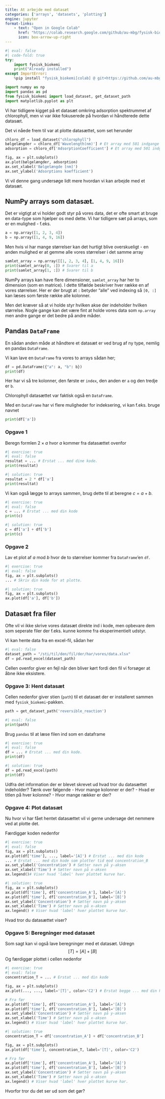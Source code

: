 ```yaml
---
title: At arbejde med datasæt
categories: ['arrays', 'datasets', 'plotting']
engine: jupyter
format-links:
    - text: "Open in Google Colab"
      href: "https://colab.research.google.com/github/au-mbg/fysisk-biokemi/blob/built-notebooks/built_notebooks/student/notebook_5.ipynb"
      icon: box-arrow-up-right
---
```


``` python
#| eval: false
#| code-fold: true
try:
    import fysisk_biokemi
    print("Already installed")
except ImportError:
    %pip install "fysisk_biokemi[colab] @ git+https://github.com/au-mbg/fysisk-biokemi.git"
```

```python
import numpy as np
import pandas as pd
from fysisk_biokemi import load_dataset, get_dataset_path
import matplotlib.pyplot as plt
```

Vi har tidligere kigget på et datasæt omkring adsorption spektrummet af chlorophyll, 
men vi var ikke fokuserede på hvordan vi håndterede dette datasæt. 

Det vi nåede frem til var at plotte datasættet, som set herunder

```python
chloro_df = load_dataset("chlorophyll")
bølgelængder = chloro_df['Wavelength(nm)'] # Et array med 501 indgange
adsorption = chloro_df['AdsorptionCoefficient'] # Et array med 501 indgange

fig, ax = plt.subplots()
ax.plot(bølgelængder, adsorption)
ax.set_xlabel('Bølgelængde [nm]')
ax.set_ylabel('Adsorptions koefficient')
```

Vi vil denne gang undersøge lidt mere hvordan vi kan arbejde med et datasæt.

## NumPy arrays som datasæt.

Det er vigtigt at vi holder godt styr på vores data, det er ofte smart at bruge 
en data-type som hjælper os med dette. Vi har tidligere sæt på arrays, som er en mulighed - f.eks. 

```python
a = np.array([1, 2, 3, 4])
b = np.array([1, 4, 9, 16])
```
Men hvis vi har mange størrelser kan det hurtigt blive overskueligt - en anden mulighed 
er at gemme alle vores størrelser i det samme array

```python
samlet_array = np.array([[1, 2, 3, 4], [1, 4, 9, 16]])
print(samlet_array[0, :]) # Svarer til a
print(samlet_array[1, :]) # Svarer til b
```

::: {.callout-note}
NumPy arrays kan have flere dimensioner, `samlet_array` har her to dimension (som en matrice).
I dette tilfælde beskriver hver række en af vores størrelser. Her er der brugt at `:` betyder "alle" 
ved indexing så `[0, :]` kan læses som første række alle kolonner. 
::: 

Men det kræver så at vi holde styr hvilken akse der indeholder hvilken størrelse. 
Nogle gange kan det være fint at holde vores data som `np.array` men andre gange 
er det bedre på andre måder. 

## Pandas `DataFrame`

En sådan anden måde at håndtere et datasæt er ved brug af ny type, nemlig en 
pandas `DataFrame`. 

Vi kan lave en `DataFrame` fra vores to arrays sådan her; 

```python
df = pd.DataFrame({"a": a, "b": b})
print(df)
```
Her har vi så tre kolonner, den første er `index`, den anden er `a` og den tredje er `b`. 

::: {.callout-note}
Chlorophyll datasættet var faktisk også en `DataFrame`. 
::: 

Med en `DataFrame` har vi flere muligheder for indeksering, vi kan f.eks. bruge navnet

```python
print(df['a'])
```

### Opgave 1

Beregn formlen $2 \times a$ hvor $a$ kommer fra datasættet ovenfor

```python
#| exercise: true
#| eval: false
resultat = ... # Erstat ... med dine kode.
print(resultat)
```
```python
#| solution: true
resultat = 2 * df['a']
print(resultat)
```

Vi kan også lægge to arrays sammen, brug dette til at beregne $c = a + b$.

```python
#| exercise: true
#| eval: false
c = ... # Erstat ... med din kode
print(c)
```

```python
#| solution: true
c = df['a'] + df['b']
print(c)
```


### Opgave 2

Lav et plot af $a$ mod $b$ hvor de to størrelser kommer fra `DataFrame`'en `df`.

```python
#| exercise: true
#| eval: false
fig, ax = plt.subplots()
... # Skriv din kode for at plotte.
```

```python
#| solution: true
fig, ax = plt.subplots()
ax.plot(df['a'], df['b'])
```

## Datasæt fra filer

Ofte vil vi ikke skrive vores datasæt direkte ind i kode, men opbevare dem som seperate filer
der f.eks. kunne komme fra eksperimentielt udstyr. 

Vi kan hente data fra en excel-fil, sådan her

```python
#| eval: false
dataset_path = "/sti/til/den/fil/der/har/vores/data.xlsx"
df = pd.read_excel(dataset_path)
```

::: {.callout-warning}
Cellen ovenfor giver en fejl når den bliver kørt fordi den fil vi forsøger at åbne ikke 
eksistere. 
::: 

### Opgave 3: Hent datasæt

Cellen nedenfor giver stien (`path`) til et datasæt der er installeret sammen med `fysisk_biokemi`-pakken. 

```python
path = get_dataset_path('reversible_reaction')
```

```python
#| eval: false
print(path)
```

Brug `pandas` til at læse filen ind som en dataframe


```python
#| exercise: true
#| eval: false
df = ... # Erstat ... med din kode.
print(df)
```

```python
#| solution: true
df = pd.read_excel(path)
print(df)
```

Udfra det information der er blevet skrevet ud hvad tror du datasættet indeholder? 
Tænk over følgende
- Hvor mange kolonner er der? 
- Hvad er titlen på hver kolonne? 
- Hvor mange rækker er der? 

### Opgave 4: Plot datasæt

Nu hvor vi har fået hentet datasættet vil vi gerne undersøge det nemmere ved at 
plotte det. 

Færdiggør koden nedenfor


```python
#| exercise: true
#| eval: false
fig, ax = plt.subplots()
ax.plot(df['time'], ..., label='[A]') # Erstat ... med din kode
... # Erstat ... med din kode som plotter tid mod concentration_B 
ax.set_ylabel('Concentration') # Sætter navn på y-aksen
ax.set_xlabel('Time') # Sætter navn på x-aksen
ax.legend()# Viser hvad 'label' hver plottet kurve har.
```

```python
#| solution: true
fig, ax = plt.subplots()
ax.plot(df['time'], df['concentration_A'], label='[A]')
ax.plot(df['time'], df['concentration_B'], label='[B]')
ax.set_ylabel('Concentration') # Sætter navn på y-aksen
ax.set_xlabel('Time') # Sætter navn på x-aksen
ax.legend() # Viser hvad 'label' hver plottet kurve har.
```

Hvad tror du datasættet viser? 

### Opgave 5: Beregninger med datasæt

Som sagt kan vi også lave beregninger med et datasæt. Udregn 
$$
[T] = [A] + [B]
$$
Og færdiggør plottet i cellen nedenfor

```python
#| exercise: true
#| eval: false
concentration_T = ... # Erstat ... med din kode

fig, ax = plt.subplots()
ax.plot(..., ..., label='[T]', color='C2') # Erstat begge ... med din kode.

# Fra før
ax.plot(df['time'], df['concentration_A'], label='[A]')
ax.plot(df['time'], df['concentration_B'], label='[B]')
ax.set_ylabel('Concentration') # Sætter navn på y-aksen
ax.set_xlabel('Time') # Sætter navn på x-aksen
ax.legend() # Viser hvad 'label' hver plottet kurve har.
```

```python
#| solution: true
concentration_T = df['concentration_A'] + df['concentration_B']

fig, ax = plt.subplots()
ax.plot(df['time'], concentration_T, label='[T]', color='C2')

# Fra før
ax.plot(df['time'], df['concentration_A'], label='[A]')
ax.plot(df['time'], df['concentration_B'], label='[B]')
ax.set_ylabel('Concentration') # Sætter navn på y-aksen
ax.set_xlabel('Time') # Sætter navn på x-aksen
ax.legend() # Viser hvad 'label' hver plottet kurve har.
```

Hvorfor tror du det ser ud som det gør? 